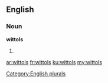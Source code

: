 ==English==

===Noun===
'''wittols'''

# {{plural of|[[wittol]]}}

[[Category:English plurals]]

[[ar:wittols]]
[[fr:wittols]]
[[ku:wittols]]
[[my:wittols]]